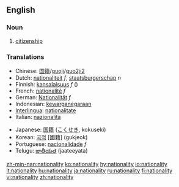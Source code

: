 ==English==

===Noun===
{{en-noun|nationalit|ies}}

# [[citizenship]]

===Translations===
{{top}}
*Chinese: [[国籍]]/[[guoji]]/[[guo2ji2]]
*Dutch: [[nationaliteit]] ''f'', [[staatsburgerschap]] ''n''
*Finnish: [[kansalaisuus]] ''f'' ({{:fi:kansalaisuus}})
*French: [[nationalité]] ''f''
*German: [[Nationalität]] ''f''
*Indonesian: [[kewarganegaraan]]
*[[Interlingua]]: [[nationalitate]]
*Italian: [[nazionalità]] {{f}}
{{mid}}
*Japanese: [[国籍]] ([[こくせき]], kokuseki)
*Korean: [[국적]] [國籍] (gukjeok)
*Portuguese: [[nacionalidade]] ''f''
*Telugu: [[జాతీయత]] (jaateeyata)
{{bottom}}

[[zh-min-nan:nationality]]
[[ko:nationality]]
[[hy:nationality]]
[[io:nationality]]
[[it:nationality]]
[[hu:nationality]]
[[ja:nationality]]
[[ru:nationality]]
[[fi:nationality]]
[[vi:nationality]]
[[zh:nationality]]